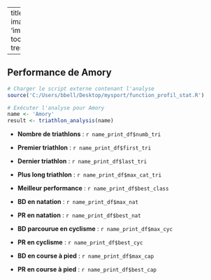   
---
title: Amory (nd)
subtitle: nd 
image: 'img/profil_photo//amory.jpg'
toc: false
about:
  template: trestles
  
---

## Performance de Amory

```r
# Charger le script externe contenant l'analyse
source('C:/Users/bbell/Desktop/mysport/function_profil_stat.R')

# Exécuter l'analyse pour Amory
name <- 'Amory'
result <- triathlon_analysis(name)
```

-   **Nombre de triathlons** : `r name_print_df$numb_tri`

-   **Premier triathlon** : `r name_print_df$first_tri`

-   **Dernier triathlon** : `r name_print_df$last_tri`

-   **Plus long triathlon** : `r name_print_df$max_cat_tri`

-   **Meilleur performance** : `r name_print_df$best_class`

-   **BD en natation** : `r name_print_df$max_nat`

-   **PR en natation** : `r name_print_df$best_nat` 

-   **BD parcourue en cyclisme** : `r name_print_df$max_cyc`

-   **PR en cyclisme** : `r name_print_df$best_cyc`

-   **BD en course à pied** : `r name_print_df$max_cap` 

-   **PR en course à pied** : `r name_print_df$best_cap` 

